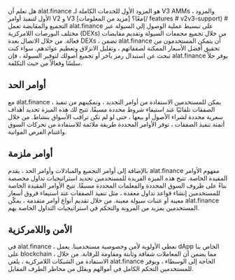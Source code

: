 
<Callout>
هل تعلم أن alat.finance هو المزود الأول للخدمات الكاملة لـ V3 AMMs ، والمزود الأول لتنفيذ أوامر V2 و V3 معًا؟ [مزيد من المعلومات](/ features # v2v3-support)
</Callout>
# التجميع والمقايضة
تعمل alat.finance على تبسيط عملية الوصول إلى السيولة عبر مختلف البورصات اللامركزية (DEXs) من خلال تجميع مجمعات السيولة وتقديم مقايضات فعالة. من خلال الاتصال بعدة DEXs ، تضمن alat.finance أن يتمكن المستخدمون من تحقيق أفضل الأسعار الممكنة لصفقاتهم ، وتقليل الانزلاق وتعظيم عوائدهم. سواء كنت تبحث عن استبدال رمز بآخر أو تجميع أصولك لتوفير السيولة ، فإن alat.finance يوفر حلاً سلسًا وفعالاً من حيث التكلفة.

## أوامر الحد
مع alat.finance ، يمكن للمستخدمين الاستفادة من أوامر التحديد ، وتمكينهم من تنفيذ الصفقات تلقائيًا عند استيفاء شروط محددة مسبقًا. تتيح لك هذه الميزة تحديد أهداف سعرية محددة لشراء الأصول أو بيعها ، حتى لو لم تكن تراقب الأسواق بنشاط. من خلال أتمتة تنفيذ الصفقات ، توفر الأوامر المحددة طريقة ملائمة للاستفادة من تحركات السوق واغتنام الفرص المواتية.

## أوامر ملزمة
بالإضافة إلى أوامر التجميع والمبادلات وأوامر الحد ، يقدم alat.finance مفهوم الأوامر المقيدة الخاصة. تتيح هذه الميزة الفريدة للمستخدمين تحديد استراتيجيات تداول مخصصة بناءً على ظروف السوق المحددة والمعلمات المحددة مسبقًا. تتيح الأوامر المقيدة الخاصة للمستخدمين إنشاء قواعد تداول معقدة ، مثل تنفيذ الصفقات عند استيفاء فروق أسعار معينة أو عتبات سيولة معينة. من خلال تقديم أنواع أوامر متقدمة ، يمكّن alat.finance المستخدمين بمزيد من المرونة والتحكم في استراتيجيات التداول الخاصة بهم.

## الأمن واللامركزية
في alat.finance ، نعطي الأولوية لأمن وخصوصية مستخدمينا. يعمل dApp الخاص بنا على blockchain ، مما يضمن أن المعاملات شفافة وثابتة ومقاومة للرقابة. من خلال الاستفادة من الشبكات اللامركزية ، يلغي alat.finance الحاجة إلى الوسطاء ، ويوفر للمستخدمين التحكم الكامل في أموالهم ويقلل من مخاطر الطرف المقابل.